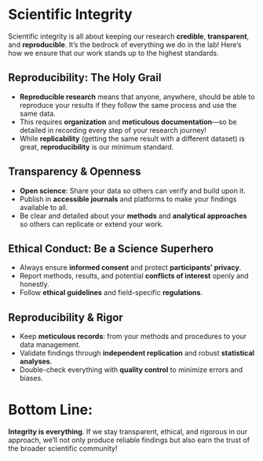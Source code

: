 # Scientific Integrity  {.unnumbered}

Scientific integrity is all about keeping our research **credible**, **transparent**, and **reproducible**. It’s the bedrock of everything we do in the lab! Here’s how we ensure that our work stands up to the highest standards.

## Reproducibility: The Holy Grail

* **Reproducible research** means that anyone, anywhere, should be able to reproduce your results if they follow the same process and use the same data.
* This requires **organization** and **meticulous documentation**—so be detailed in recording every step of your research journey!
* While **replicability** (getting the same result with a different dataset) is great, **reproducibility** is our minimum standard.

## Transparency & Openness

* **Open science**: Share your data so others can verify and build upon it.
* Publish in **accessible journals** and platforms to make your findings available to all.
* Be clear and detailed about your **methods** and **analytical approaches** so others can replicate or extend your work.

## Ethical Conduct: Be a Science Superhero

* Always ensure **informed consent** and protect **participants' privacy**.
* Report methods, results, and potential **conflicts of interest** openly and honestly.
* Follow **ethical guidelines** and field-specific **regulations**.

## Reproducibility & Rigor

* Keep **meticulous records**: from your methods and procedures to your data management.
* Validate findings through **independent replication** and robust **statistical analyses**.
* Double-check everything with **quality control** to minimize errors and biases.


# Bottom Line:

**Integrity is everything**. If we stay transparent, ethical, and rigorous in our approach, we’ll not only produce reliable findings but also earn the trust of the broader scientific community!
